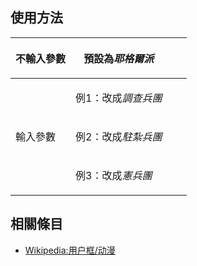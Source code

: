 <noinclude>{{Documentation subpage}}</noinclude>
== 使用方法 ==
{| class="wikitable"
!不輸入參數
|預設為''耶格爾派''||{{tl|User 進擊的巨人}}||{{User 進擊的巨人}}
|-
!rowspan="3"|輸入參數
|例1：改成''調查兵團''||{{tl|User 進擊的巨人|調查兵團}}||{{User 進擊的巨人|調查兵團}}
|-
|例2：改成''駐紮兵團''||{{tl|User 進擊的巨人|駐紮兵團}}||{{User 進擊的巨人|駐紮兵團}}
|-
|例3：改成''憲兵團''||{{tl|User 進擊的巨人|憲兵團}}||{{User 進擊的巨人|憲兵團}}
|}

== 相關條目 ==
* [[Wikipedia:用户框/动漫]]